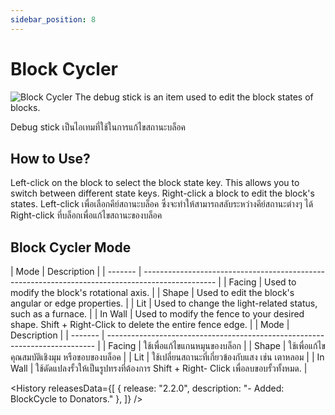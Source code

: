```yaml
---
sidebar_position: 8
---
```



# Block Cycler
<GenMetaData
  description="The debug stick is an item used to edit the block states of blocks."
  keywords="Block Cycler, Debug Stick, Block States, lamalia Debug Stick, lamalia Block Cycler"
/>
![Block Cycler](\img\doc\features\block_cycler\BLOCK_CYCLER.png)
<EN>The debug stick is an item used to edit the block states of blocks.</EN>
<TH>Debug stick เป็นไอเทมที่ใช้ในการแก้ไขสถานะบล็อค</TH>

## How to Use?
<EN>
Left-click on the block to select the block state key. This allows you to switch between different state keys.
Right-click a block to edit the block's states.
</EN>
<TH>
Left-click เพื่อเลือกคีย์สถานะบล็อค ซึ่งจะทำให้สามารถสลับระหว่างคีย์สถานะต่างๆ ได้
Right-click ที่บล็อกเพื่อแก้ไขสถานะของบล็อค
</TH>

## Block Cycler Mode
<EN>
| Mode    | Description                                                                                      |
| ------- | ------------------------------------------------------------------------------------------------ |
| Facing  | Used to modify the block's rotational axis.                                                      |
| Shape   | Used to edit the block's angular or edge properties.                                             |
| Lit     | Used to change the light-related status, such as a furnace.                                      |
| In Wall | Used to modify the fence to your desired shape. Shift + Right-Click to delete the entire fence edge. |
</EN>
<TH>
| Mode    | Description                                                                 |
| ------- | --------------------------------------------------------------------------- |
| Facing  | ใช้เพื่อแก้ไขแกนหมุนของบล็อก                                                      |
| Shape   | ใช้เพื่อแก้ไขคุณสมบัติเชิงมุม หรือขอบของบล็อค                                          |
| Lit     | ใช้เปลี่ยนสถานะที่เกี่ยวข้องกับแสง เช่น เตาหลอม                                       |
| In Wall | ใช้ดัดแปลงรั้วให้เป็นรูปทรงที่ต้องการ Shift + Right- Click เพื่อลบขอบรั้วทั้งหมด.           |
</TH>

<History releasesData={[
    { release: "2.2.0", description: "- Added: BlockCycle to Donators." },
  ]} />